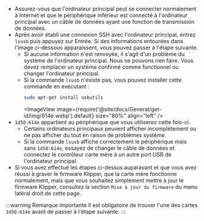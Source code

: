 * Assurez-vous que l'ordinateur principal peut se connecter normalement à Internet et que le périphérique inférieur est connecté à l'ordinateur principal avec un câble de données ayant une fonction de transmission de données.
* Après avoir établi une connexion SSH avec l'ordinateur principal, entrez `lsusb` puis appuyez sur Entrée. Si des informations entourées dans l'image ci-dessous apparaissent, vous pouvez passer à l'étape suivante.
    * Si aucune information n'est renvoyée, il s'agit d'un problème du système de l'ordinateur principal. Nous ne pouvons rien faire. Vous devez remplacer un système confirmé comme fonctionnel ou changer l'ordinateur principal.
    * Si la commande `lsusb` n'existe pas, vous pouvez installer cette commande en exécutant :
        ```bash
        sudo apt-get install usbutils
        ```
        <ImageView image={require('@site/docs/General/get-id/img/614e.webp').default} size="80%" align="left" />
* `1d50:614e` appartient au périphérique que vous utiliserez cette fois-ci.
    * Certains ordinateurs principaux peuvent afficher incomplètement ou ne pas afficher du tout en raison de problèmes système.
    * Si la commande `lsusb` affiche correctement le périphérique mais sans `1d50:614e`, essayez de changer le câble de données et connectez le contrôleur carte mère à un autre port USB de l'ordinateur principal.
* Si vous avez effectué les étapes ci-dessus auparavant et que vous avez réussi à graver le firmware Klipper, que la carte mère fonctionne normalement, mais que vous souhaitez simplement mettre à jour le firmware Klipper, consultez la section `Mise à jour du firmware` du menu latéral droit de cette page.

:::warning Remarque importante
Il est obligatoire de trouver l'une des cartes `1d50:614e` avant de passer à l'étape suivante.
:::
